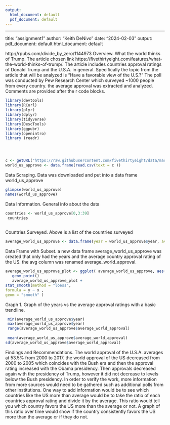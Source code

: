 ```yaml
---
output:
  html_document: default
  pdf_document: default
---
```

---
title: "assignment1"
author: "Keith DeNivo"
date: "2024-02-03"
output:
  pdf_document: default
  html_document: default


http://rpubs.com/divide_by_zero/1144973
Overview. 
What the world thinks of Trump.
The article chosen link https://fivethirtyeight.com/features/what-the-world-thinks-of-trump/.  The article includes countries approval ratings of Donald Trump and the U.S.A. in general.  Specifically the topic from the article that will be analyzed is "Have a favorable view of the U.S.?" The poll was conducted by Pew Research Center which surveyed ~1000 people from every country. the average approval was extracted and analyzed. Comments are provided after the r code blocks.

```r

library(devtools)
library(RCurl)
library(plyr)
library(dplyr)
library(tidyverse)
library(DescTools)
library(ggpubr)
library(openintro)
library (readr)




c <- getURL("https://raw.githubusercontent.com/fivethirtyeight/data/master/trump-world-trust/TRUMPWORLD-us.csv")
world_us_approve <- data.frame(read.csv(text = c ))
```
Data Scraping. 
Data was downloaded and put into a data frame world_us_approve


```r
glimpse(world_us_approve)
names(world_us_approve)
```
Data Information. 
General info about the data

``` r

countries <- world_us_approve[0,3:39]
 countries
 
```
 Countries Surveyed. 
 Above is a list of the countries surveyed
 
 
```r

average_world_us_approve <- data.frame(year = world_us_approve$year, average_world_approval = world_us_approve$avg) 
```
Data Frame with Subset. 
a new data frame average_world_us_approve was created that only had the years and the average country approval rating of the US. the avg column was renamed average_world_approval.

```r

average_world_us_approve_plot <- ggplot( average_world_us_approve, aes(x = year, y = average_world_approval)) + 
   geom_point() 
   average_world_us_approve_plot +
stat_smooth(method = "loess",
formula = y ~ x ,
geom = "smooth" )
```
Graph 1. 
Graph of the years vs the average approval ratings with a basic trendline.

```r
 min(average_world_us_approve$year)
 max(average_world_us_approve$year)
 range(average_world_us_approve$average_world_approval)
 
 mean(average_world_us_approve$average_world_approval)
sd(average_world_us_approve$average_world_approval)
```
Findings and Recommendations. 
The world approval of the U.S.A. averages at 53.5% from 2000 to 2017. the world approval of the US decreased from 2000 to 2005 which coincides with the Bush era and then the approval rating increased with the Obama presidency. Then approvals decreased again with the presidency of Trump, however it did not decrease to levels below the Bush presidency.
In order to verify the work, more information from more sources would need to be gathered such as additional polls from other institutions.  One way to add information would be to see which countries like the US more than average would be to take the ratio of each countries approval rating and divide it by the average.  This ratio would tell you which country favors the US more than the average or not.  A graph of this ratio over time would show if the country consistently favors the US more than the average or if they do not.
